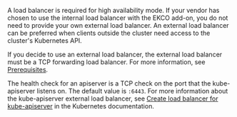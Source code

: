 A load balancer is required for high availability mode. If your vendor has chosen to use the internal load balancer with the EKCO add-on, you do not need to provide your own external load balancer. An external load balancer can be preferred when clients outside the cluster need access to the cluster's Kubernetes API.

If you decide to use an external load balancer, the external load balancer must be a TCP forwarding load balancer. For more information, see [Prerequisites](#prerequisites).

The health check for an apiserver is a TCP check on the port that the kube-apiserver listens on. The default value is `:6443`. For more information about the kube-apiserver external load balancer, see [Create load balancer for kube-apiserver](https://kubernetes.io/docs/setup/independent/high-availability/#create-load-balancer-for-kube-apiserver) in the Kubernetes documentation.